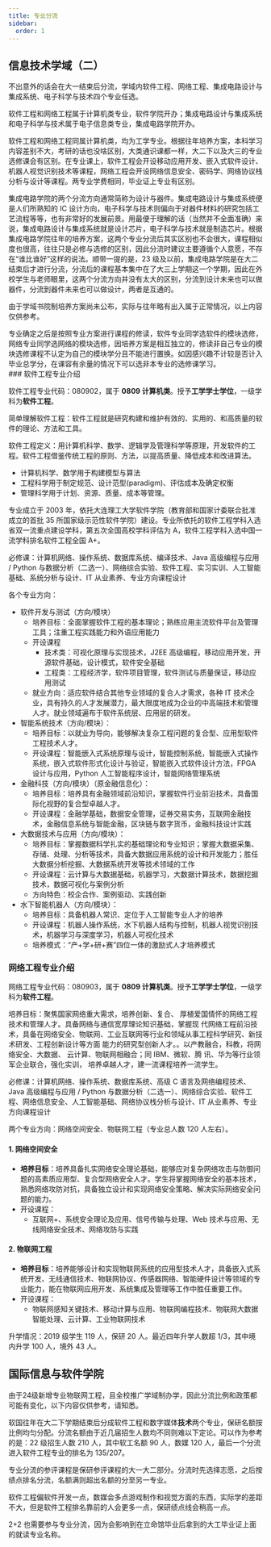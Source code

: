 ```yaml
---
title: 专业分流
sidebar:
  order: 1
---
```



## 信息技术学域（二）

不出意外的话会在大一结束后分流，学域内软件工程、网络工程、集成电路设计与集成系统、电子科学与技术四个专业任选。

软件工程和网络工程属于计算机类专业，软件学院开办；集成电路设计与集成系统和电子科学与技术属于电子信息类专业，集成电路学院开办。

软件工程和网络工程同属计算机类，均为工学专业。根据往年培养方案，本科学习内容差别不大，考研的话也没啥区别，大类通识课都一样，大二下以及大三的专业选修课会有区别。在专业课上，软件工程会开设移动应用开发、嵌入式软件设计、机器人视觉识别技术等课程，网络工程会开设网络信息安全、密码学、网络协议栈分析与设计等课程。两专业学费相同，毕业证上专业有区别。

集成电路学院的两个分流方向通常简称为设计与器件。集成电路设计与集成系统便是人们所熟知的 IC 设计方向，电子科学与技术则偏向于对器件材料的研究包括工艺流程等等，也有非常好的发展前景。用最便于理解的话（当然并不全面准确）来说，集成电路设计与集成系统就是设计芯片，电子科学与技术就是制造芯片。根据集成电路学院往年的培养方案，这两个专业分流后其实区别也不会很大，课程相似度也很高，往往只是必修与选修的区别，因此分流时建议主要遵循个人意愿，不存在“谁比谁好”这样的说法。顺带一提的是，23 级及以前，集成电路学院是在大二结束后才进行分流，分流后的课程基本集中在了大三上学期这一个学期，因此在外校学生与老师眼里，这两个分流方向并没有太大的区别，分流到设计未来也可以做器件，分流到器件未来也可以做设计，两者是互通的。

由于学域书院制培养方案尚未公布，实际与往年略有出入属于正常情况，以上内容仅供参考。

<Aside>
  专业确定之后是按照专业方案进行课程的修读，软件专业同学选软件的模块选修，网络专业同学选网络的模块选修，因培养方案是相互独立的，修读非自己专业的模块选修课程不认定为自己的模块学分且不能进行置换。如因感兴趣不计较是否计入毕业总学分，在课容有余量的情况下可以选非本专业的选修课学习。
</Aside>
### 软件工程专业介绍

软件工程专业代码：080902，属于 **0809 计算机类**。授予**工学学士学位**，一级学科为**软件工程**。

简单理解软件工程：软件工程就是研究构建和维护有效的、实用的、和高质量的软件的理论、方法和工具。

软件工程定义：用计算机科学、数学、逻辑学及管理科学等原理，开发软件的工程。软件工程借鉴传统工程的原则、方法，以提高质量、降低成本和改进算法。

- 计算机科学、数学用于构建模型与算法
- 工程科学用于制定规范、设计范型(paradigm)、评估成本及确定权衡
- 管理科学用于计划、资源、质量、成本等管理。

专业成立于 2003 年，依托大连理工大学软件学院（教育部和国家计委联合批准成立的首批 35 所国家级示范性软件学院）建设。专业所依托的软件工程学科入选省双一流重点建设学科，第五次全国高校学科评估为 A，软件工程学科入选中国一流学科排名软件工程全国 A+。

必修课：计算机网络、操作系统、数据库系统、编译技术、Java 高级编程与应用 / Python 与数据分析（二选一）、网络综合实验、软件工程、实习实训、人工智能基础、系统分析与设计、IT 从业素养、专业方向课程设计

各个专业方向：

- 软件开发与测试（方向/模块）
  - 培养目标：全面掌握软件工程的基本理论；熟练应用主流软件平台及管理工具；注重工程实践能力和外语应用能力
  - 开设课程
    - 技术类：可视化原理与实现技术，J2EE 高级编程，移动应用开发，开源软件基础，设计模式，软件安全基础
    - 工程类：工程经济学，软件项目管理，软件测试与质量保证，移动应用测试
  - 就业方向：适应软件结合其他专业领域的复合人才需求，各种 IT 技术企业，具有持久的人才发展潜力，最大限度地成为企业的中高端技术和管理人才。就业领域遍布于软件系统层、应用层的研发。
- 智能系统技术（方向/模块）：
  - 培养目标：以就业为导向，能够解决复杂工程问题的复合型、应用型软件工程技术人才。
  - 开设课程：智能嵌入式系统原理与设计，智能控制系统，智能嵌入式操作系统，嵌入式软件形式化设计与验证，智能嵌入式软件设计方法，FPGA 设计与应用，Python 人工智能程序设计，智能网络管理系统
- 金融科技（方向/模块）（原金融信息化）：
  - 培养目标：培养具有金融领域前沿知识，掌握软件行业前沿技术，具备国际化视野的复合型卓越人才。
  - 开设课程：金融学基础，数据安全管理，证券交易实务，互联网金融技术，金融信息系统与智能金融，区块链与数字货币，金融科技设计实践
- 大数据技术与应用（方向/模块）：
  - 培养目标：掌握数据科学扎实的基础理论和专业知识；掌握大数据采集、存储、处理、分析等技术，具备大数据应用系统的设计和开发能力；胜任大数据分析挖掘、大数据系统开发等技术领域的工作
  - 开设课程：云计算与大数据基础，机器学习，大数据计算技术，数据挖掘技术，数据可视化与案例分析
  - 方向特色：校企合作、案例驱动、实践创新
- 水下智能机器人（方向/模块）：
  - 培养目标：具备机器人常识、定位于人工智能专业人才的培养
  - 开设课程：机器人操作系统，水下机器人结构与控制，机器人视觉识别技术，机器学习与深度学习，机器人可视化技术
  - 培养模式：“产+学+研+赛”四位一体的激励式人才培养模式

### 网络工程专业介绍

网络工程专业代码：080903，属于 **0809 计算机类**。授予**工学学士学位**，一级学科为**软件工程**。

培养目标：聚焦国家网络重大需求，培养创新、复合、 厚植爱国情怀的网络工程技术和管理人才。具备网络与通信宽厚理论知识基础，掌握现 代网络工程前沿技术，具备在网络安全、物联网、工业互联网等行业和领域从事工程科学研究、新技术研发、工程创新设计等方面 能力的研究型创新人才。。以产教融合，科教，将网络安全、大数据、 云计算、物联网相融合；同 IBM、微软、腾 讯、华为等行业领军企业联合，强化实训， 培养卓越人才，建一流课程培养一流学生。

必修课：计算机网络、操作系统、数据库系统、高级 C 语言及网络编程技术、Java 高级编程与应用 / Python 与数据分析（二选一）、网络综合实验、软件工程、网络信息安全、人工智能基础、网络协议栈分析与设计、IT 从业素养、专业方向课程设计

两个专业方向：网络空间安全、物联网工程（专业总人数 120 人左右）。

#### 1. 网络空间安全

- **培养目标**：培养具备扎实网络安全理论基础，能够应对复杂网络攻击与防御问题的高素质应用型、复合型网络安全人才。学生将掌握网络安全的基本技术，熟悉网络攻防对抗，具备独立设计和实现网络安全策略、解决实际网络安全问题的能力。
- 开设课程：
  - 互联网+、系统安全理论及应用、信号传输与处理、Web 技术与应用、无线网络安全技术、网络攻防与实践

#### 2. 物联网工程

- **培养目标**：培养能够设计和实现物联网系统的应用型技术人才，具备嵌入式系统开发、无线通信技术、物联网协议、传感器网络、智能硬件设计等领域的专业能力，能在物联网应用开发、系统集成及管理等工作中胜任重要工作。
- 开设课程：
  - 物联网感知关键技术、移动计算与应用、物联网编程技术、物联网大数据智能处理、云计算、工业物联网技术

升学情况：2019 级学生 119 人，保研 20 人。最近四年升学人数超 1/3，其中境内升学 100 人，境外 43 人。

## 国际信息与软件学院

<Aside>
  由于24级新增专业物联网工程，且全校推广学域制办学，因此分流比例和政策都可能有变化，以下内容仅供参考，请知悉。
</Aside>

软国往年在大二下学期结束后分成软件工程和数字媒体**技术**两个专业，保研名额按比例均匀分配。分流名额由于近几届招生人数均不同则难以下定论。可以作为参考的是：22 级招生人数 210 人，其中软工名额 90 人，数媒 120 人，最后一个分流进入软件工程专业的排名为 135/207。

专业分流的参评课程是保研参评课程的大一大二部分。分流时先选择志愿，之后按绩点排名分流，名额满则超出名额的分至另一专业。

软件工程偏软件开发一点，数媒会多点游戏制作和视觉方面的东西，实际学的差距不大，但是软件工程排名靠前的人会更多一点，保研绩点线会稍高一点。

2+2 也需要参与专业分流，因为会影响到在立命馆毕业后拿到的大工毕业证上面的就读专业名称。

